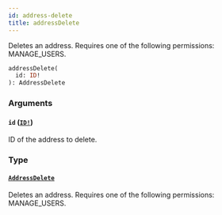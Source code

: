 ```yaml
---
id: address-delete
title: addressDelete
---
```


Deletes an address. Requires one of the following permissions: MANAGE_USERS.

```graphql
addressDelete(
  id: ID!
): AddressDelete

```

### Arguments

#### `id` ([`ID!`](../../../developer/api-reference/scalars/id))

ID of the address to delete.

### Type

#### [`AddressDelete`](../../../developer/api-reference/objects/address-delete)

Deletes an address. Requires one of the following permissions: MANAGE_USERS.
